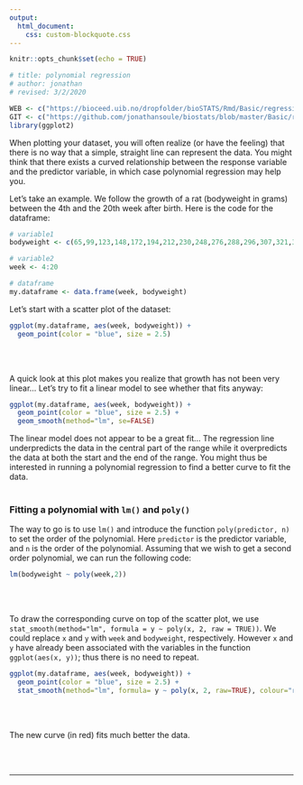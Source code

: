 ```yaml
---
output:
  html_document:
    css: custom-blockquote.css
--- 
```


```r
knitr::opts_chunk$set(echo = TRUE)

# title: polynomial regression
# author: jonathan
# revised: 3/2/2020 

WEB <- c("https://bioceed.uib.no/dropfolder/bioSTATS/Rmd/Basic/regression/polynomial-regression.html")
GIT <- c("https://github.com/jonathansoule/biostats/blob/master/Basic/regression/polynomial-regression.Rmd")
library(ggplot2)
```

When plotting your dataset, you will often realize (or have the feeling) that there is no way that a simple, straight line can represent the data. You might think that there exists a curved relationship between the response variable and the predictor variable, in which case polynomial regression may help you.

Let’s take an example. We follow the growth of a rat (bodyweight in grams) between the 4th and the 20th week after birth. Here is the code for the dataframe:
```r
# variable1
bodyweight <- c(65,99,123,148,172,194,212,230,248,276,288,296,307,321,325,337,345)

# variable2
week <- 4:20

# dataframe
my.dataframe <- data.frame(week, bodyweight)
```

Let's start with a scatter plot of the dataset:
```r
ggplot(my.dataframe, aes(week, bodyweight)) + 
  geom_point(color = "blue", size = 2.5)
```

<br/><br/>

A quick look at this plot makes you realize that growth has not been very linear…
Let’s try to fit a linear model to see whether that fits anyway:
```r
ggplot(my.dataframe, aes(week, bodyweight)) + 
  geom_point(color = "blue", size = 2.5) +
  geom_smooth(method="lm", se=FALSE)
```

The linear model does not appear to be a great fit… The regression line underpredicts the data in the central part of the range while it overpredicts the data at both the start and the end of the range. You might thus be interested in running a polynomial regression to find a better curve to fit the data.
<br/><br/>

### Fitting a polynomial with `lm()` and `poly()`

The way to go is to use `lm()` and introduce the function `poly(predictor, n)` to set the order of the polynomial. Here `predictor` is the predictor variable, and `n` is the order of the polynomial. Assuming that we wish to get a second order polynomial, we can run the following code:
```r
lm(bodyweight ~ poly(week,2))
```
<br/><br/>

To draw the corresponding curve on top of the scatter plot, we use `stat_smooth(method="lm", formula = y ~ poly(x, 2, raw = TRUE))`. We could replace `x` and `y` with `week` and `bodyweight`, respectively. However `x` and `y` have already been associated with the variables in the function `ggplot(aes(x, y))`; thus there is no need to repeat.
```r
ggplot(my.dataframe, aes(week, bodyweight)) + 
  geom_point(color = "blue", size = 2.5) +
  stat_smooth(method="lm", formula= y ~ poly(x, 2, raw=TRUE), colour="red")

```
<br/><br/>

The new curve (in red) fits much better the data.


<br/><br/>

***
<!-- UNCOMMENT TO ACTIVATE
Get the Rmarkdown file corresponding to this page on [GitHub](`r GIT`){target="_blank"}.
-->
